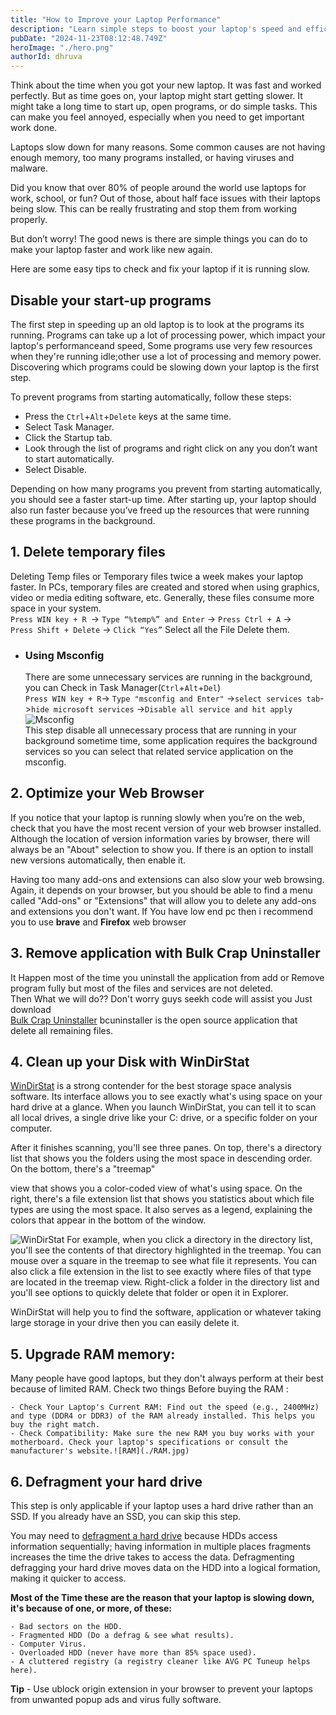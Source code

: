 ```yaml
---
title: "How to Improve your Laptop Performance"
description: "Learn simple steps to boost your laptop's speed and efficiency, like cleaning up files, removing unnecessary programs, and managing updates. These tips will help your laptop run faster and smoother for everyday tasks."
pubDate: "2024-11-23T08:12:48.749Z"
heroImage: "./hero.png"
authorId: dhruva
---
```


Think about the time when you got your new laptop. It was fast and worked perfectly. But as time goes on, your laptop might start getting slower. It might take a long time to start up, open programs, or do simple tasks. This can make you feel annoyed, especially when you need to get important work done.  

Laptops slow down for many reasons. Some common causes are not having enough memory, too many programs installed, or having viruses and malware.  

Did you know that over 80% of people around the world use laptops for work, school, or fun? Out of those, about half face issues with their laptops being slow. This can be really frustrating and stop them from working properly.  

But don’t worry! The good news is there are simple things you can do to make your laptop faster and work like new again.  

Here are some easy tips to check and fix your laptop if it is running slow.

## Disable your start-up programs
The first step in speeding up an old laptop  is to look at the programs its running. Programs can take up a lot of processing power, which impact your laptop's performanceand speed, Some programs use very few resources when they're running idle;other use a lot of processing and memory power. Discovering which programs could be slowing down your laptop is the first step.

To prevent programs from starting automatically, follow these steps:
- Press the `Ctrl`+`Alt`+`Delete` keys at the same time.
- Select Task Manager.
- Click the Startup tab.
- Look through the list of programs and right click on any you don’t want to start automatically.
- Select Disable.

Depending on how many programs you prevent from starting automatically, you should see a faster start-up time. After starting up, your laptop should also run faster because you’ve freed up the resources that were running these programs in the background.

## 1. Delete temporary files
Deleting Temp files or Temporary files twice a week makes your laptop faster. In PCs, temporary files are created and stored when using graphics, video or media editing software, etc.  Generally, these files consume more space in your system.
<br/>`Press WIN key + R `-> `Type “%temp%” and Enter` -> `Press Ctrl + A` -> <br/>`Press Shift + Delete` -> `Click “Yes”`
Select all the File Delete them.

- ### Using Msconfig
    There are some unnecessary services are running in the background, you can Check in Task Manager(`Ctrl`+`Alt`+`Del`)
    <br/> `Press WIN key + R`-> `Type "msconfig and Enter"` ->`select services tab`->`hide microsoft services` ->`Disable all service and hit apply`![Msconfig](./msconfig.png)
    <br/>This step disable all unnecessary process that are running in your background sometime time, some application requires the background services so you can select that related service application on the msconfig.
    
## 2. Optimize your Web Browser

If you notice that your laptop is running slowly when you’re on the web, check that you have the most recent version of your web browser installed. Although the location of version information varies by browser, there will always be an "About" selection to show you. If there is an option to install new versions automatically, then enable it.

Having too many add-ons and extensions can also slow your web browsing. Again, it depends on your browser, but you should be able to find a menu called "Add-ons" or "Extensions" that will allow you to delete any add-ons and extensions you don't want.
If You have low end pc then i recommend you to use **brave** and **Firefox** web browser

## 3. Remove application with Bulk Crap Uninstaller
It Happen most of the time you uninstall the application from add or Remove program fully but most of the files and services are not deleted. 
<br/>Then What we will do??
Don't worry guys seekh code will assist you Just download <br/>[Bulk Crap Uninstaller](https://www.bcuninstaller.com/) bcuninstaller is the open source application that delete all remaining files.

## 4. Clean up your Disk with WinDirStat
[WinDirStat](https://windirstat.net/download.html) is a strong contender for the best storage space analysis software. Its interface allows you to see exactly what's using space on your hard drive at a glance. When you launch WinDirStat, you can tell it to scan all local drives, a single drive like your C: drive, or a specific folder on your computer.

After it finishes scanning, you'll see three panes. On top, there's a directory list that shows you the folders using the most space in descending order. On the bottom, there's a "treemap"

view that shows you a color-coded view of what's using space. On the right, there's a file extension list that shows you statistics about which file types are using the most space. It also serves as a legend, explaining the colors that appear in the bottom of the window.

![WinDirStat](./WindirStat.avif)
For example, when you click a directory in the directory list, you'll see the contents of that directory highlighted in the treemap. You can mouse over a square in the treemap to see what file it represents. You can also click a file extension in the list to see exactly where files of that type are located in the treemap view. Right-click a folder in the directory list and you'll see options to quickly delete that folder or open it in Explorer.

WinDirStat will help you to find the software, application or whatever taking large storage in your drive then you can easily delete it.

## 5. Upgrade RAM memory:
Many people have good laptops, but they don't always perform at their best because of limited RAM. Check two things Before buying the RAM :

    - Check Your Laptop's Current RAM: Find out the speed (e.g., 2400MHz) and type (DDR4 or DDR3) of the RAM already installed. This helps you buy the right match.
    - Check Compatibility: Make sure the new RAM you buy works with your motherboard. Check your laptop's specifications or consult the manufacturer's website.![RAM](./RAM.jpg)
## 6. Defragment your hard drive

This step is only applicable if your laptop uses a hard drive rather than an SSD. If you already have an SSD, you can skip this step.

You may need to [defragment a hard drive](https://www.crucial.in/articles/pc-users/how-to-defrag-hard-drive) because HDDs access information sequentially; having information in multiple places fragments increases the time the drive takes to access the data. Defragmenting defragging your hard drive moves data on the HDD into a logical formation, making it quicker to access.



**Most of the Time these are the reason that your laptop is slowing down, it's because of one, or more, of these:**

    - Bad sectors on the HDD.
    - Fragmented HDD (Do a defrag & see what results).
    - Computer Virus.
    - Overloaded HDD (never have more than 85% space used).
    - A cluttered registry (a registry cleaner like AVG PC Tuneup helps here).

**Tip** - Use ublock origin extension in your browser to prevent your laptops from unwanted popup ads and virus fully software.

